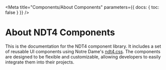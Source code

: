 
<Meta 
  title="Components/About Components"
  parameters={{ docs: { toc: false } }}
/>

<style>
  {`
    .sbdocs-toc--custom { display:none; }
    .component-svg { height: 0; width: 0; position: absolute; }
  `}
</style>

# About NDT4 Components

This is the documentation for the NDT4 component library. It includes a set of reusable UI components using Notre Dame's [ndt4.css](https://conductor.nd.edu/stylesheets/themes/ndt/4.0/ndt.css). The components are designed to be flexible and customizable, allowing developers to easily integrate them into their projects.

<sb-components-list heading="Components Index"></sb-components-list>


<svg className="component-svg" width="512" height="384">
  <defs>
    <symbol id="thumb-accordion" viewBox="0 0 512 384">
      <rect fill="var(--thumb-bg-light)" x="72.1" y="122.8" width="367.8" height="138.5"/>
      <path stroke="var(--thumb-border-light)" strokeWidth="2" d="M72.1,122.8h367.8M72.1,67.6h367.8M72.1,261.3h367.8M72.1,316.4h367.8"/>
      <path fill="var(--thumb-secondary)" d="M423.8,94.5c0,0,.2,0,.2,0s0,.1,0,.2v.8c0,0,0,.2,0,.2s-.1,0-.2,0h-4.8v4.8c0,0,0,.2,0,.2,0,0-.1,0-.2,0h-.8c0,0-.2,0-.2,0,0,0,0-.1,0-.2v-4.8h-4.8c0,0-.2,0-.2,0s0-.1,0-.2v-.8c0,0,0-.2,0-.2s.1,0,.2,0h4.8v-4.8c0,0,0-.2,0-.2,0,0,.1,0,.2,0h.8c0,0,.2,0,.2,0,0,0,0,.1,0,.2v4.8h4.8ZM423.8,288.1c0,0,.2,0,.2,0s0,.1,0,.2v.8c0,0,0,.2,0,.2s-.1,0-.2,0h-4.8v4.8c0,0,0,.2,0,.2,0,0-.1,0-.2,0h-.8c0,0-.2,0-.2,0,0,0,0-.1,0-.2v-4.8h-4.8c0,0-.2,0-.2,0s0-.1,0-.2v-.8c0,0,0-.2,0-.2s.1,0,.2,0h4.8v-4.8c0,0,0-.2,0-.2,0,0,.1,0,.2,0h.8c0,0,.2,0,.2,0,0,0,0,.1,0,.2v4.8h4.8ZM426.1,154.3h-11.1c0,0-.2,0-.2,0s0-.1,0-.2v-.8c0,0,0-.2,0-.2s.1,0,.2,0h11.1c0,0,.2,0,.2,0s0,.1,0,.2v.8c0,0,0,.2,0,.2s-.1,0-.2,0Z"/>
      <path stroke="var(--thumb-tertiary)" strokeWidth="4" d="M87.4,185.8h249.1M87.4,209.3h249.1M87.4,232.8h199.3"/>
      <path stroke="var(--thumb-primary)" strokeWidth="10" d="M87.4,95.2h140.6M87.4,153.5h140.6M87.4,288.8h140.6"/>
    </symbol>
    <symbol id="thumb-avatar" viewBox="0 0 512 384">
      <path fill="var(--thumb-primary)" stroke="var(--thumb-primary)" strokeWidth="2" d="M242.8,87.3h0c46.4,0,84,37.6,84,84s-37.6,84-84,84-84-37.6-84-84,37.6-84,84-84Z"/>
      <path fill="var(--thumb-bg-light)" stroke="var(--thumb-primary)" strokeWidth="2" d="M242.8,116.5c6.3,0,12.5,1.6,17.9,4.8,6.8,3.9,12.2,10,15.2,17.3,3,7.3,3.5,15.4,1.5,23-2,7.6-6.5,14.4-12.8,19.2-6.3,4.8-13.9,7.4-21.8,7.4s-15.6-2.6-21.8-7.4c-6.3-4.8-10.8-11.5-12.8-19.2-2-7.6-1.5-15.7,1.5-23,3-7.3,8.4-13.4,15.2-17.3,5.4-3.2,11.6-4.9,17.9-4.8ZM242.8,255.2c22.9,0,43.6-9.2,58.7-24l-1.4-19c-.4-5-1.6-9.3-4.6-13.2-2.9-3.8-7.1-6.5-11.8-7.6l-15.9-4c-7.9,5.7-16.7,8.4-26.4,8.1-8.8-.3-16.7-3-23.8-8.1l-15.9,4c-4.8,1.2-8.7,3.7-11.8,7.6-3.1,3.9-4,8.2-4.6,13.2l-1.4,19c15.1,14.8,35.9,24,58.7,24Z"/>
    </symbol>
    <symbol id="thumb-breadcrumb" viewBox="0 0 512 384">
      <path fill="var(--thumb-primary)" d="M176.7,199.7h-92.7v-15.6h92.7v15.6ZM431.3,199.9v-15.6h-92.7v15.6h92.7ZM304,199.9v-15.6h-92.7v15.6h92.7Z"/>
      <path fill="var(--thumb-secondary)" d="M192.4,197c-.1.1-.2.2-.4.2s-.3,0-.4-.2l-.5-.5c-.1-.1-.2-.2-.2-.4s0-.3.1-.4l3.5-3.5-3.5-3.5c-.1-.1-.2-.2-.1-.4s0-.3.2-.4l.5-.5c.1-.1.2-.2.4-.2s.3,0,.4.2l4.3,4.3c.1.1.2.2.2.4s0,.3-.2.4l-4.3,4.3ZM319.8,197c-.1.1-.2.2-.4.2s-.3,0-.4-.2l-.5-.5c-.1-.1-.2-.2-.2-.4s0-.3.1-.4l3.5-3.5-3.5-3.5c-.1-.1-.2-.2-.1-.4s0-.3.2-.4l.5-.5c.1-.1.2-.2.4-.2s.3,0,.4.2l4.3,4.3c.1.1.2.2.2.4s0,.3-.2.4l-4.3,4.3Z"/>
    </symbol>
    <symbol id="thumb-buttonsbutton" viewBox="0 0 512 384">
      <rect stroke="var(--thumb-border-dark)" strokeWidth="2" fill="transparent" x="231.3" y="84.7" width="49.4" height="214.5" rx="24.7" ry="24.7" transform="translate(448 -64) rotate(90)"/>
      <rect fill="var(--thumb-primary)" x="243.1" y="126.7" width="8.5" height="130.6" transform="translate(439.3 -55.3) rotate(90)"/>
      <path fill="var(--thumb-secondary)" d="M336.8,191.6l-4.3-4.3c-.1-.1-.2-.2-.4-.2s-.3,0-.4.2l-.5.5c-.1.1-.2.2-.2.4,0,.1,0,.3.1.4l2.6,2.6h-8.1c-.1,0-.3,0-.4.2s-.2.2-.2.4v.7c0,.1,0,.3.1.4,0,.1.2.2.4.2h8.1l-2.6,2.6c-.1.1-.2.2-.1.4,0,.1,0,.3.2.4l.5.5c.1.1.2.2.4.2s.3,0,.4-.2l4.3-4.3c.1-.1.2-.2.2-.4s0-.3-.2-.4Z"/>
    </symbol>
    <symbol id="thumb-buttonsicon-button" viewBox="0 0 512 384">
      <path stroke="var(--thumb-border-dark)" strokeWidth="2" fill="transparent" d="M280.5,148.7c0,13.5-11,24.5-24.5,24.5s-24.5-11-24.5-24.5,11-24.5,24.5-24.5,24.5,11,24.5,24.5ZM360.8,226.1h0c0-13.6-11.1-24.7-24.7-24.7h-160.1c-13.6,0-24.7,11.1-24.7,24.7h0c0,13.6,11.1,24.7,24.7,24.7h160.1c13.6,0,24.7-11.1,24.7-24.7Z"/>
      <path fill="var(--thumb-secondary)" d="M256,138.1c.3,0,.5.1.7.3l7.7,7.7c.2.2.3.4.3.7s0,.5-.3.7l-.9.9c-.2.2-.4.3-.7.3-.3,0-.5,0-.7-.3l-4.6-4.6v14.5c0,.3,0,.5-.3.7-.2.2-.4.3-.7.3h-1.2c-.3,0-.5,0-.7-.3s-.3-.4-.3-.7v-14.5s-4.6,4.6-4.6,4.6c-.2.2-.4.3-.7.3-.3,0-.5-.1-.7-.3l-.9-.9c-.2-.2-.3-.4-.3-.7s0-.5.3-.7l7.7-7.7c.2-.2.4-.3.7-.3ZM179.9,215.9l-7.7,7.7c-.2.2-.3.4-.3.7s0,.5.3.7l.9.9c.2.2.4.3.7.3.3,0,.5,0,.7-.3l4.6-4.6v14.5c0,.3,0,.5.3.7s.4.3.7.3h1.2c.3,0,.5,0,.7-.3.2-.2.3-.4.3-.7v-14.5s4.6,4.6,4.6,4.6c.2.2.4.3.7.3.3,0,.5-.1.7-.3l.9-.9c.2-.2.3-.4.3-.7s0-.5-.3-.7l-7.7-7.7c-.2-.2-.4-.3-.7-.3s-.5.1-.7.3Z"/>
      <line stroke="var(--thumb-primary)" strokeWidth="6" x1="208.7" y1="226.1" x2="339.3" y2="226.1"/>
    </symbol>
    <symbol id="thumb-buttonsbutton-group" viewBox="0 0 512 384">
      <rect fill="var(--thumb-bg-light)" x="155.6" y="167.3" width="94.1" height="41.3"/>
      <rect stroke="var(--thumb-border-dark)" strokeWidth="2" fill="transparent" x="236.5" y="-18.8" width="41.3" height="413.3" rx="20.6" ry="20.6" transform="translate(445 -69.2) rotate(90)"/>
      <path stroke="var(--thumb-primary)" strokeWidth="6" d="M78.2,187.9h60.1M172.6,187.9h60.1M267,187.9h60.1M361.4,187.9h60.1"/>
    </symbol>
    <symbol id="thumb-buttonsbutton-list" viewBox="0 0 512 384">
      <path stroke="var(--thumb-border-light)" strokeWidth="2" d="M72.1,81.6h367.8M72.1,136.8h367.8M72.1,192h367.8M72.1,247.2h367.8M72.1,302.4h367.8"/>
      <path fill="var(--thumb-secondary)" d="M418.7,104c0,0,.1,0,.2,0s.1,0,.2,0l5,5.1c0,0,0,.1,0,.2s0,.1,0,.2l-5,5.1s-.1,0-.2,0-.2,0-.2,0l-.5-.5s0-.1,0-.2,0-.2,0-.2l3.7-3.7h-8.2c0,0-.1,0-.2,0,0,0,0-.1,0-.2v-.7c0,0,0-.1,0-.2,0,0,.1,0,.2,0h8.2l-3.7-3.7c0,0,0-.1,0-.2s0-.1,0-.2l.5-.5ZM418.7,159.1c0,0,.1,0,.2,0s.1,0,.2,0l5,5.1c0,0,0,.1,0,.2s0,.1,0,.2l-5,5.1s-.1,0-.2,0-.2,0-.2,0l-.5-.5s0-.1,0-.2,0-.2,0-.2l3.7-3.7h-8.2c0,0-.1,0-.2,0,0,0,0-.1,0-.2v-.7c0,0,0-.1,0-.2,0,0,.1,0,.2,0h8.2l-3.7-3.7c0,0,0-.1,0-.2s0-.1,0-.2l.5-.5ZM418.7,214.3c0,0,.1,0,.2,0s.1,0,.2,0l5,5.1c0,0,0,.1,0,.2s0,.1,0,.2l-5,5.1s-.1,0-.2,0-.2,0-.2,0l-.5-.5s0-.1,0-.2,0-.2,0-.2l3.7-3.7h-8.2c0,0-.1,0-.2,0,0,0,0-.1,0-.2v-.7c0,0,0-.1,0-.2,0,0,.1,0,.2,0h8.2l-3.7-3.7c0,0,0-.1,0-.2s0-.1,0-.2l.5-.5ZM418.7,269.5c0,0,.1,0,.2,0s.1,0,.2,0l5,5.1c0,0,0,.1,0,.2s0,.1,0,.2l-5,5.1s-.1,0-.2,0-.2,0-.2,0l-.5-.5s0-.1,0-.2,0-.2,0-.2l3.7-3.7h-8.2c0,0-.1,0-.2,0,0,0,0-.1,0-.2v-.7c0,0,0-.1,0-.2,0,0,.1,0,.2,0h8.2l-3.7-3.7c0,0,0-.1,0-.2s0-.1,0-.2l.5-.5Z"/>
      <path stroke="var(--thumb-primary)" strokeWidth="8" d="M85.1,109.2h141.9M85.1,164.4h141.9M85.1,219.6h141.9M85.1,274.8h141.9"/>
    </symbol>
    <symbol id="thumb-buttonsvideo-button" viewBox="0 0 512 384">
      <path fill="var(--thumb-secondary)" d="M159.2,159.7c-17.8,0-32.3,14.5-32.3,32.3s14.5,32.3,32.3,32.3,32.3-14.5,32.3-32.3-14.5-32.3-32.3-32.3ZM151.2,204.6v-25.1l21.8,12.6-21.8,12.6Z"/>
      <path stroke="var(--thumb-primary)" strokeWidth="6" d="M214.6,178.4h170.6M214.6,205.9h136.4"/>
    </symbol>
    <symbol id="thumb-byline" viewBox="0 0 512 384">
      <path stroke="var(--thumb-primary)" strokeWidth="2" fill="var(--thumb-primary)" d="M161.9,159.7h0c17.8,0,32.3,14.5,32.3,32.3s-14.5,32.3-32.3,32.3-32.3-14.5-32.3-32.3,14.5-32.3,32.3-32.3Z"/>
      <path stroke="var(--thumb-primary)" strokeWidth="2" fill="var(--thumb-border-light)" d="M161.9,170.9c2.4,0,4.8.6,6.9,1.9,2.6,1.5,4.7,3.9,5.8,6.7,1.2,2.8,1.4,5.9.6,8.8-.8,2.9-2.5,5.5-4.9,7.4-2.4,1.8-5.4,2.8-8.4,2.8s-6-1-8.4-2.8c-2.4-1.8-4.1-4.4-4.9-7.4-.8-2.9-.6-6,.6-8.8,1.2-2.8,3.2-5.1,5.8-6.7,2.1-1.2,4.5-1.9,6.9-1.9ZM161.9,224.3c8.8,0,16.8-3.5,22.6-9.2l-.5-7.3c-.2-1.9-.6-3.6-1.8-5.1-1.1-1.5-2.7-2.5-4.5-2.9l-6.1-1.6c-3,2.2-6.4,3.2-10.2,3.1-3.4-.1-6.4-1.2-9.1-3.1l-6.1,1.6c-1.8.5-3.3,1.4-4.5,2.9s-1.5,3.2-1.8,5.1l-.5,7.3c5.8,5.7,13.8,9.2,22.6,9.2Z"/>
      <path stroke="var(--thumb-primary)" stroke-width="6" d="M211.9,178.4h170.6M211.9,205.9h136.4"/>
    </symbol>
    <symbol id="thumb-cardscard-default" viewBox="0 0 512 384">
      <polygon stroke="var(--thumb-border-dark)" strokeWidth="2" fill="transparent" points="387.2 226.6 387.2 52 124.8 52 124.8 52 124.8 226.6 387.2 226.6"/>
      <rect fill="var(--thumb-primary)" x="183.9" y="188.5" width="12.4" height="130.6" transform="translate(443.9 63.7) rotate(90)"/>
      <path fill="var(--thumb-tertiary)" d="M386.2,308.6v-4.9H126.5s0,4.9,0,4.9h259.6ZM386.2,332v-4.9H126.5s0,4.9,0,4.9h259.6Z"/>
      <path fill="var(--thumb-secondary)" d="M277.3,258.5c-.1.1-.2.2-.4.2s-.3,0-.4-.2l-.5-.5c-.1-.1-.2-.2-.2-.4s0-.3.1-.4l3.5-3.5-3.5-3.5c-.1-.1-.2-.2-.1-.4s0-.3.2-.4l.5-.5c.1-.1.2-.2.4-.2s.3,0,.4.2l4.3,4.3c.1.1.2.2.2.4s0,.3-.2.4l-4.3,4.3Z"/>
      <line stroke="var(--thumb-border-dark)" strokeWidth="2" x1="387.2" y1="226.6" x2="124.8" y2="52"/>
      <line stroke="var(--thumb-border-dark)" strokeWidth="2" x1="124.8" y1="226.6" x2="387.2" y2="52"/>
      <line stroke="var(--thumb-border-light)" strokeWidth="2" x1="124.8" y1="281.4" x2="385.7" y2="281.4"/>
    </symbol>
    <symbol id="thumb-dialog" viewBox="0 0 512 384">
      <path stroke="var(--thumb-border-dark)" strokeWidth="2" fill="transparent" d="M112.8,290.7V93.3s0,0,0,0h286.4v197.4H112.8ZM216,255.7h0c0-6.8-5.5-12.4-12.4-12.4h-59.5c-6.8,0-12.4,5.5-12.4,12.4h0c0,6.8,5.5,12.4,12.4,12.4h59.5c6.8,0,12.4-5.5,12.4-12.4Z"/>
      <line stroke="var(--thumb-border-light)" x1="112.8" y1="136.4" x2="399.2" y2="136.4"/>
      <path stroke="var(--thumb-tertiary)" strokeWidth="4" d="M131.8,168.5h249.1M131.8,192h249.1M131.8,215.5h199.3"/>
      <path fill="var(--thumb-primary)" d="M377.3,114.7l3.5,3.5c0,0,0,.2,0,.2s0,.2,0,.2l-.6.6c0,0-.1,0-.2,0s-.2,0-.2,0l-3.5-3.5-3.5,3.5c0,0-.2,0-.2,0s-.2,0-.2,0l-.6-.6c0,0,0-.1,0-.2s0-.2,0-.2l3.5-3.5-3.5-3.5c0,0,0-.2,0-.2s0-.2,0-.2l.6-.6c0,0,.1,0,.2,0s.2,0,.2,0l3.5,3.5,3.5-3.5c0,0,.2,0,.2,0s.2,0,.2,0l.6.6c0,0,0,.1,0,.2s0,.2,0,.2l-3.5,3.5ZM261.6,120.9v-12.4h-130.6s0,12.4,0,12.4h130.6ZM190.7,257.9v-4.3h-42.3s0,4.3,0,4.3h42.3Z"/>
      <path fill="var(--thumb-secondary)" d="M200.7,258.1c0,0-.1,0-.2,0s-.1,0-.2,0l-.2-.2c0,0,0-.1,0-.2s0-.1,0-.2l1.7-1.7-1.7-1.7c0,0,0-.1,0-.2s0-.1,0-.2l.2-.2c0,0,.1,0,.2,0s.1,0,.2,0l2.2,2.2c0,0,0,.1,0,.2s0,.1,0,.2l-2.2,2.2Z"/>
    </symbol>
    <symbol id="thumb-forminput" viewBox="0 0 512 384">
      <rect stroke="var(--thumb-border-dark)" strokeWidth="2" fill="transparent" x="235.4" y="69.3" width="41.3" height="238.8" rx="3.9" ry="3.9" transform="translate(444.7 -67.3) rotate(90)"/>
      <path fill="var(--thumb-tertiary)" d="M153.5,198.2h-1.1v-12.7c-.1,0,.9,0,.9,0l.2,1.6c.6-1,1.7-1.8,3.1-1.8,2.6,0,4.1,1.8,4.1,4.8s-1.5,4.8-4.1,4.8-2.5-.7-3.1-1.7v5.1ZM156.6,186.5c-1.9,0-3,1.4-3.1,2.6v2.1c0,1.2,1.2,2.6,3.1,2.6s2.9-1.3,2.9-3.7-1.1-3.7-2.9-3.7ZM163.2,180.8h1.1v13.9h-1.1v-13.9ZM170.4,189.5l3.2-.5v-.4c0-1.6-1-2.1-2.7-2.1-1.6,0-2.2.6-2.4,1.8l-1.2-.2c.3-1.6,1.2-2.7,3.6-2.7s3.8,1.1,3.8,3.3v6.1c.1,0-.9,0-.9,0l-.2-1.6c-.6,1-2,1.8-3.5,1.8-2.2,0-3.2-1-3.2-2.6s1.4-2.5,3.5-2.8ZM170.1,193.9c2,0,3.4-1.5,3.5-2.7v-1.2l-3.2.5c-1.3.2-2.3.5-2.3,1.8s.7,1.6,2,1.6ZM180.9,193.9c1.6,0,2.3-.6,2.5-1.8l1.2.2c-.3,1.6-1.4,2.7-3.8,2.7s-4.1-1.8-4.1-4.8,1.5-4.8,4.1-4.8,3.4,1.1,3.8,2.7l-1.2.2c-.3-1.1-1-1.8-2.5-1.8-1.8,0-2.9,1.4-2.9,3.7s1.1,3.7,2.9,3.7ZM194.5,190.1v.5h-6.9c.1,2.3,1.3,3.3,3,3.3,1.6,0,2.3-.7,2.6-1.8l1.2.2c-.3,1.4-1.4,2.7-3.8,2.7s-4.2-1.6-4.2-4.8,1.6-4.8,4.2-4.8,3.9,1.7,3.9,4.8ZM187.6,189.6h5.6c0-2-.9-3.2-2.6-3.2-1.7,0-2.9.9-3,3.2ZM196.6,180.8h1.1v6.3c.6-1,1.8-1.7,3.2-1.7s3.4,1.1,3.4,3v6.4h-1.1v-6.2c0-1.4-1-2.1-2.4-2.1s-2.9,1.5-3,2.6v5.7h-1.1v-13.9ZM206.3,190.1c0-3.2,1.6-4.8,4.2-4.8s4.2,1.6,4.2,4.8-1.6,4.8-4.2,4.8-4.2-1.6-4.2-4.8ZM207.5,190.1c0,2.6,1.1,3.7,3,3.7s3-1.1,3-3.7-1.1-3.7-3-3.7-3,1.1-3,3.7ZM217.1,180.8h1.1v13.9h-1.1v-13.9ZM227.9,180.8h1.1v13.9c.1,0-.9,0-.9,0l-.2-1.6c-.6,1-1.7,1.8-3.1,1.8-2.6,0-4.1-1.8-4.1-4.8s1.5-4.8,4.1-4.8,2.5.7,3.1,1.7v-6.3ZM224.8,193.8c1.9,0,3-1.4,3.1-2.6v-2.1c0-1.2-1.2-2.6-3.1-2.6s-2.9,1.3-2.9,3.7,1.1,3.7,2.9,3.7ZM239.2,190.1v.5h-6.9c.1,2.3,1.3,3.3,3,3.3,1.6,0,2.3-.7,2.6-1.8l1.2.2c-.3,1.4-1.4,2.7-3.8,2.7s-4.2-1.6-4.2-4.8,1.6-4.8,4.2-4.8,3.9,1.7,3.9,4.8ZM232.4,189.6h5.6c0-2-.9-3.2-2.6-3.2-1.7,0-2.9.9-3,3.2ZM246.5,186.7c-.1,0-.5-.2-.9-.2-1.9,0-3,1.5-3.1,2.6v5.6h-1.1v-9.2c-.1,0,.9,0,.9,0l.2,1.6c.5-1,1.7-1.8,3.1-1.8s.8,0,1,.1v1.2Z"/>
    </symbol>
    <symbol id="thumb-formselect" viewBox="0 0 512 384">
      <rect stroke="var(--thumb-border-dark)" strokeWidth="2" fill="transparent" x="235.4" y="92.6" width="41.3" height="198.8" rx="3.9" ry="3.9" transform="translate(448 -64) rotate(90)"/>
      <path fill="var(--thumb-primary)" d="M169.6,193.7c0-3.2,1.6-4.8,4.2-4.8s4.2,1.6,4.2,4.8-1.6,4.8-4.2,4.8-4.2-1.6-4.2-4.8ZM170.8,193.7c0,2.6,1.2,3.7,3,3.7s3-1.1,3-3.7-1.2-3.7-3-3.7-3,1.1-3,3.7ZM181.2,201.8h-1.2v-12.8c-.1,0,.9,0,.9,0l.2,1.6c.6-1,1.8-1.8,3.1-1.8,2.6,0,4.1,1.8,4.1,4.8s-1.5,4.8-4.1,4.8-2.5-.7-3.1-1.8v5.1ZM184.3,190c-1.9,0-3,1.5-3.1,2.6v2.1c0,1.2,1.2,2.6,3.1,2.6s2.9-1.3,2.9-3.7-1.1-3.7-2.9-3.7ZM189.8,189h1.7v-2.4l1.2-.4v2.8h2.9v1.1h-2.9v4.7c0,2.1.6,2.5,2,2.5s.7-.1.9-.2v1.1c-.1,0-.5.1-.9.1-2.8,0-3.2-1.7-3.2-3.6v-4.7h-1.7v-1.1ZM199.2,186.9h-1.5v-1.5h1.5v1.5ZM197.9,189h1.2v9.3h-1.2v-9.3ZM201.5,193.7c0-3.2,1.6-4.8,4.2-4.8s4.2,1.6,4.2,4.8-1.6,4.8-4.2,4.8-4.2-1.6-4.2-4.8ZM202.7,193.7c0,2.6,1.2,3.7,3,3.7s3-1.1,3-3.7-1.2-3.7-3-3.7-3,1.1-3,3.7ZM213.1,190.6c.6-1,1.8-1.8,3.2-1.8s3.4,1.1,3.4,3v6.5h-1.2v-6.2c0-1.4-1-2.1-2.5-2.1s-2.9,1.5-3,2.6v5.7h-1.2v-9.3c-.1,0,.9,0,.9,0l.2,1.6ZM227.1,198.3v-1.1h3.8v-10.5c-.9,1-2.4,1.7-4,2.2v-1.2c2-.5,3.1-1.5,4.2-2.9h1v12.4h4v1.1h-8.9Z"/>
      <path fill="var(--thumb-secondary)" d="M327.6,190.3c-.1-.1-.2-.2-.2-.4s0-.3.2-.4l.5-.5c.1-.1.2-.2.4-.2s.3,0,.4.2l3.7,3.7,3.7-3.7c.1-.1.2-.2.4-.2s.3,0,.4.2l.5.5c.1.1.2.2.2.4s0,.3-.2.4l-4.7,4.7c-.1.1-.2.2-.4.2s-.3,0-.4-.2l-4.7-4.7Z"/>
    </symbol>
    <symbol id="thumb-formswitch" viewBox="0 0 512 384">
      <rect stroke="var(--thumb-border-dark)" strokeWidth="2" fill="transparent" x="235.4" y="146.9" width="41.3" height="82" rx="20.6" ry="20.6" transform="translate(443.9 -68.1) rotate(90)"/>
      <circle fill="var(--thumb-primary)" cx="235.6" cy="187.9" r="13.4"/>
    </symbol>
    <symbol id="thumb-formtextarea" viewBox="0 0 512 384">
      <rect stroke="var(--thumb-border-dark)" strokeWidth="2" fill="transparent" x="186.8" y="47.6" width="138.4" height="288.8" rx="3.9" ry="3.9" transform="translate(448 -64) rotate(90)"/>
      <path fill="var(--thumb-tertiary)" d="M128.5,153h-1.1v-12.7c-.1,0,.9,0,.9,0l.2,1.6c.6-1,1.7-1.8,3.1-1.8,2.6,0,4.1,1.8,4.1,4.8s-1.5,4.8-4.1,4.8-2.5-.7-3.1-1.7v5.1ZM131.6,141.2c-1.9,0-3,1.4-3.1,2.6v2.1c0,1.2,1.2,2.6,3.1,2.6s2.9-1.3,2.9-3.7-1.1-3.7-2.9-3.7ZM138.2,135.6h1.1v13.9h-1.1v-13.9ZM145.4,144.2l3.2-.5v-.4c0-1.6-1-2.1-2.7-2.1-1.6,0-2.2.6-2.4,1.8l-1.2-.2c.3-1.6,1.2-2.7,3.6-2.7s3.8,1.1,3.8,3.3v6.1c.1,0-.9,0-.9,0l-.2-1.6c-.6,1-2,1.8-3.5,1.8-2.2,0-3.2-1-3.2-2.6s1.4-2.5,3.5-2.8ZM145.1,148.6c2,0,3.4-1.5,3.5-2.7v-1.2l-3.2.5c-1.3.2-2.3.5-2.3,1.8s.7,1.6,2,1.6ZM155.9,148.6c1.6,0,2.3-.6,2.5-1.8l1.2.2c-.3,1.6-1.4,2.7-3.8,2.7s-4.1-1.8-4.1-4.8,1.5-4.8,4.1-4.8,3.4,1.1,3.8,2.7l-1.2.2c-.3-1.1-1-1.8-2.5-1.8-1.8,0-2.9,1.4-2.9,3.7s1.1,3.7,2.9,3.7ZM169.5,144.9v.5h-6.9c.1,2.3,1.3,3.3,3,3.3,1.6,0,2.3-.7,2.6-1.8l1.2.2c-.3,1.4-1.4,2.7-3.8,2.7s-4.2-1.6-4.2-4.8,1.6-4.8,4.2-4.8,3.9,1.7,3.9,4.8ZM162.6,144.3h5.6c0-2-.9-3.2-2.6-3.2-1.7,0-2.9.9-3,3.2ZM171.6,135.6h1.1v6.3c.6-1,1.8-1.7,3.2-1.7s3.4,1.1,3.4,3v6.4h-1.1v-6.2c0-1.4-1-2.1-2.4-2.1s-2.9,1.5-3,2.6v5.7h-1.1v-13.9ZM181.3,144.9c0-3.2,1.6-4.8,4.2-4.8s4.2,1.6,4.2,4.8-1.6,4.8-4.2,4.8-4.2-1.6-4.2-4.8ZM182.5,144.9c0,2.6,1.1,3.7,3,3.7s3-1.1,3-3.7-1.1-3.7-3-3.7-3,1.1-3,3.7ZM192.1,135.6h1.1v13.9h-1.1v-13.9ZM202.9,135.6h1.1v13.9c.1,0-.9,0-.9,0l-.2-1.6c-.6,1-1.7,1.8-3.1,1.8-2.6,0-4.1-1.8-4.1-4.8s1.5-4.8,4.1-4.8,2.5.7,3.1,1.7v-6.3ZM199.8,148.6c1.9,0,3-1.4,3.1-2.6v-2.1c0-1.2-1.2-2.6-3.1-2.6s-2.9,1.3-2.9,3.7,1.1,3.7,2.9,3.7ZM214.2,144.9v.5h-6.9c.1,2.3,1.3,3.3,3,3.3,1.6,0,2.3-.7,2.6-1.8l1.2.2c-.3,1.4-1.4,2.7-3.8,2.7s-4.2-1.6-4.2-4.8,1.6-4.8,4.2-4.8,3.9,1.7,3.9,4.8ZM207.4,144.3h5.6c0-2-.9-3.2-2.6-3.2-1.7,0-2.9.9-3,3.2ZM221.5,141.4c-.1,0-.5-.2-.9-.2-1.9,0-3,1.5-3.1,2.6v5.6h-1.1v-9.2c-.1,0,.9,0,.9,0l.2,1.6c.5-1,1.7-1.8,3.1-1.8s.8,0,1,.1v1.2Z"/>
      <path stroke="var(--thumb-tertiary)" strokeWidth="2" d="M381.2,254.7l12.3-12.3M393.5,250.5l-4.2,4.2"/>
    </symbol>
    <symbol id="thumb-gallery" viewBox="0 0 512 384">
      <path stroke="var(--thumb-primary)" strokeWidth="2" fill="transparent" d="M178.5,134.4H57.5s0-80.7,0-80.7h121s0,80.7,0,80.7ZM57.5,53.7l121,80.7M57.5,134.4l121-80.7M316.5,53.7h-121s0,80.7,0,80.7h121s0-80.7,0-80.7ZM316.5,134.4l-121-80.7M316.5,53.7l-121,80.7M454.5,53.7h-121s0,80.7,0,80.7h121s0-80.7,0-80.7ZM454.5,134.3l-121-80.7M333.5,134.4l121-80.7M178.5,151.7H57.5s0,80.7,0,80.7h121s0-80.7,0-80.7ZM57.5,151.7l121,80.7M57.5,232.3l121-80.7M316.5,151.7h-121s0,80.7,0,80.7h121s0-80.7,0-80.7ZM195.5,151.7l121,80.7M195.5,232.3l121-80.7M454.5,151.7h-121s0,80.7,0,80.7h121s0-80.7,0-80.7ZM333.5,151.7l121,80.7M333.5,232.3l121-80.7M178.5,249.6H57.5s0,80.7,0,80.7h121s0-80.7,0-80.7ZM57.5,249.7l121,80.7M57.5,330.3l121-80.7M316.5,249.6h-121s0,80.7,0,80.7h121s0-80.7,0-80.7ZM316.5,330.3l-121-80.7M316.5,249.6l-121,80.7M454.5,249.6h-121s0,80.7,0,80.7h121s0-80.7,0-80.7ZM333.5,249.6l121,80.7M454.5,249.6l-121,80.7"/>
    </symbol>
    <symbol id="thumb-headings" viewBox="0 0 512 384">
      <path fill="var(--thumb-primary)" d="M153.2,92h-19.4c-3.3,0-3.4.1-3.4,2.2v9.6c0,7.1.3,8.1,4.1,8.5l2,.2c.4.3.3,1.5-.1,1.7-3.7-.1-6-.2-8.6-.2s-5.2.1-7.9.2c-.4-.2-.5-1.3-.1-1.7l1.2-.2c3.8-.7,3.9-1.4,3.9-8.5v-24.5c0-7.1-.5-8.3-4-8.6h-1.8c-.4-.4-.3-1.6.1-1.8,3.3,0,5.6.2,8.6.2s5,0,7.9-.2c.4.2.5,1.4.1,1.7h-1.3c-3.9.5-4.1,1.6-4.1,8.7v7.8c0,2.1.1,2.2,3.4,2.2h19.4c3.3,0,3.4,0,3.4-2.2v-7.8c0-7.1-.1-8.2-4.1-8.6h-1.3c-.4-.4-.3-1.6.1-1.8,3.1.1,5.4.2,8.2.2s5,0,8-.2c.4.2.5,1.4.1,1.7h-1.4c-3.9.5-4.1,1.6-4.1,8.7v24.5c0,7.1.1,8,4.1,8.5l1.6.2c.4.3.3,1.5-.1,1.7-3.3-.1-5.6-.2-8.2-.2s-5.2,0-8.2.2c-.4-.2-.5-1.3-.1-1.7l1.3-.2c4.1-.7,4.1-1.4,4.1-8.5v-9.6c0-2-.1-2.2-3.4-2.2ZM191,96.6h-12.6c-1.8,0-1.8.1-1.8,1.8,0,6.9,4,12.7,11.3,12.7s4.1-.7,6.3-3.3c.7-.2,1.2.2,1.2.8-2.2,4.6-7.1,6.3-10.7,6.3s-7.9-1.9-9.9-4.5c-2-2.7-2.9-5.8-2.9-8.8,0-8.4,5.5-15.4,13.7-15.4s9.7,4,9.7,8.1-.1,1.5-.3,1.8c-.2.4-1.2.5-4,.5ZM177.9,94.6h4.8c5,0,6.5-.3,7.1-.7.2-.1.4-.4.4-1.3,0-1.9-1.3-4.3-5.2-4.3s-7.5,3.7-7.5,5.9c0,.1,0,.3.5.3ZM204.6,102.8l8.1-2.9c1-.3,1.2-1,1.2-2v-3.1c.1-2.5-.7-5.9-4.9-5.9s-4.2,1-4.4,3.1c0,1.1-.1,1.9-.7,2.3-1,.8-2.9,1.3-3.9,1.3s-1-.3-1-1c0-3.5,7.7-8.4,12.6-8.4s7.3,2.9,7.1,8l-.4,11.8c-.1,3.1.5,5.9,3.1,5.9s1.3-.2,1.7-.4c.3-.2.7-.5.9-.5s.5.4.5.9-2.4,3-5.7,3-3.3-.6-4.4-2.1c-.3-.4-.7-1-1.1-1s-1.3.6-2.7,1.4c-1.5.8-3,1.7-4.9,1.7s-3.6-.5-4.8-1.6c-1.3-1.2-2.1-2.9-2.1-4.8s1.3-4.2,5.6-5.8ZM204.2,107.8c0,1.2.8,4.1,4.3,4.1s3.5-1,4.1-1.7c.8-.8.8-1.8.9-3.2v-4c.1-.7-.1-.9-.5-.9s-1.6.3-2.8.7c-4,1.4-6,2.4-6,5ZM252.9,74.2v29.9c0,5.4,0,7.9,2,7.9s1.9-.3,2.9-.7c.5.1.5,1.8,0,2.2-2.9.4-7.1,1.4-9,2.2-.4,0-.7-.2-.7-.5v-1.2c0-1,0-1.8-.1-2.1h-.3c-3,2-5.3,3.1-8.6,3.1-7.5,0-12.6-5.9-12.6-13.1s7.2-15.6,16.5-15.6,3.8.3,4.6.6c.3,0,.4-.4.4-1v-10.3c0-4,0-4.4-2.1-5.6l-.7-.4c-.3-.2-.3-1.2,0-1.4,1.7-.5,4.9-1.6,7.3-2.9.3,0,.5.1.7.4,0,2-.2,5.4-.2,8.4ZM247.9,107.3v-13.4c0-1.4-.3-2-.7-2.7-1-1.4-3.1-2.9-5.7-2.9-6.2,0-9.4,5.4-9.4,11.3s3.5,12,10.1,12,4.1-.8,5.2-1.9c.4-.4.5-1.4.5-2.5ZM265.3,106.4v-11.9c0-2.7,0-3-1.8-4.2l-.6-.4c-.3-.3-.3-1,0-1.2,1.6-.5,5.4-2.3,7-3.3.3,0,.6.1.7.4-.1,2.4-.3,5.6-.3,8.4v12.2c0,4.9.1,5.6,2.6,5.9l1.4.2c.5.3.3,1.5-.1,1.7-2-.1-4-.2-6.4-.2s-4.5,0-6.4.2c-.5-.2-.6-1.4-.1-1.7l1.4-.2c2.5-.3,2.6-1,2.6-5.9ZM267.6,71.6c2,0,3.4,1.6,3.4,3.5s-1.7,3.5-3.6,3.5-3.5-1.6-3.5-3.4,1.6-3.7,3.7-3.7ZM282.8,106.4v-11.9c0-2.7,0-3-1.8-4.2l-.6-.4c-.3-.3-.3-1,0-1.2,1.6-.5,5.4-2.3,6.8-3.3.3,0,.6.1.7.5-.1,1.6-.1,2.6-.1,3.2s.3.7.7.7c2.9-1.8,6.1-3.5,9.5-3.5,5.6,0,8,3.9,8,8.4v11.7c0,4.9.1,5.6,2.6,5.9l1.5.2c.5.3.3,1.5-.1,1.7-2-.1-4-.2-6.4-.2s-4.5,0-6.3.2c-.5-.2-.6-1.4-.1-1.7l1.3-.2c2.5-.4,2.6-1,2.6-5.9v-10.1c0-3.9-1.8-6.7-6.4-6.7s-4.8,1.1-5.8,2.4c-.9,1.2-1,2.1-1,4.1v10.4c0,4.9.1,5.5,2.6,5.9l1.2.2c.5.3.3,1.5-.1,1.7-1.8-.1-3.8-.2-6.2-.2s-4.5,0-6.4.2c-.5-.2-.6-1.4-.1-1.7l1.4-.2c2.5-.3,2.6-1,2.6-5.9ZM336.7,88.7h5.5c.7.3.6,2.7-.4,2.8h-4.9c.1,1.2.1,2.3.1,3.5,0,4.7-2.8,10.8-11.4,10.8s-2.2-.1-3-.2c-.8.5-3,1.8-3,3.7s1.6,2.9,4.8,2.9,5.1-.2,8.1-.2,9.5.7,9.5,7.5-8.1,12.9-16.9,12.9-11.3-4.5-11.3-7.9.3-2,.7-2.5c1.2-1.2,3.1-3,4.6-4.6.6-.6,1.2-1.2.5-1.6-2.7-.7-5-3-5-5.4s.3-.6,1-1.2c1.2-.7,2.4-1.9,3.6-3.1.3-.4.7-1,.7-1.3-2.3-1.2-5.1-3.9-5.1-8.2s5-10.3,11.1-10.3,5,.7,6.5,1.4c2.2,1,2.7,1.1,4.1,1.1ZM330.3,116.2h-2.3c-2.2,0-4.9.1-5.8.7-1.6,1-3.3,3.1-3.3,5.7,0,3.7,2.9,6.7,9.1,6.7s10.1-3.4,10.1-7.3-2.9-5.9-7.8-5.9ZM326.6,103.8c3.7,0,5.6-2.9,5.6-7.1s-1.9-8.5-6.1-8.5-5.7,3-5.7,7.6,2.9,8,6.2,8ZM136.7,147.9h2.5v28.1h-2.5v-13.2h-15.5v13.2h-2.5v-28.1h2.5v12.5h15.5v-12.5ZM152.9,156.6c5.6,0,8.1,3.6,8.1,9.9v1h-14.2c.2,4.8,2.7,6.8,6.2,6.8,3.4,0,4.8-1.4,5.4-3.7l2.6.3c-.6,3-2.9,5.5-8,5.5s-8.7-3.3-8.7-9.9,3.3-9.9,8.7-9.9ZM152.9,158.7c-3.5,0-5.9,1.9-6.2,6.6h11.6c0-4.2-1.8-6.6-5.5-6.6ZM164.9,170.9c0-3.9,2.9-5.2,7.3-5.8l6.6-1v-.9c0-3.3-2.1-4.4-5.5-4.4-3.2,0-4.5,1.3-5,3.7l-2.5-.4c.7-3.3,2.5-5.5,7.5-5.5s7.8,2.2,7.8,6.8v8.2l.2,4.5h-2.1l-.4-3.3c-1.2,2.2-4.2,3.6-7.2,3.6-4.5,0-6.7-2.1-6.7-5.5ZM167.3,170.9c0,2.3,1.5,3.3,4.2,3.3,4.1,0,7.1-3.1,7.2-5.5v-2.5l-6.6,1c-2.7.4-4.8,1-4.8,3.7ZM200.2,160.2v-13h2.4v24.3l.2,4.5h-2.2l-.4-3.3c-1.3,2.1-3.6,3.6-6.4,3.6-5.3,0-8.5-3.6-8.5-9.9s3.1-9.9,8.5-9.9,5.1,1.5,6.4,3.6ZM187.9,166.5c0,4.9,2.3,7.6,6,7.6s6.2-3,6.3-5.4v-4.4c-.1-2.4-2.4-5.4-6.3-5.4s-6,2.7-6,7.6ZM211.1,149.4v3.1h-3.1v-3.1h3.1ZM208.4,176v-19.1h2.4v19.1h-2.4ZM218.6,156.9l.4,3.2c1.3-2.1,3.6-3.6,6.5-3.6s7.1,2.2,7.1,6.1v13.3h-2.4v-12.8c0-2.8-2.1-4.4-5-4.4s-6,3-6.2,5.4v11.7h-2.4v-14.7l-.2-4.4h2.2ZM245,181.5c3.5,0,6.4-1.4,6.4-4.7v-4.8c-1.3,2.1-3.6,3.6-6.4,3.6-5.3,0-8.5-3.3-8.5-9.5s3.1-9.5,8.5-9.5,5.1,1.5,6.4,3.6l.4-3.3h2.2l-.2,4.5v15.2c0,4.5-3.3,7-8.8,7s-7.6-2.6-8.1-5.5l2.5-.3c.4,2.3,1.9,3.9,5.6,3.8ZM239,166.1c0,4.9,2.3,7.3,6.1,7.3s6.3-3.1,6.4-5.5v-3.7c-.1-2.4-2.5-5.5-6.4-5.5s-6.1,2.4-6.1,7.3ZM131.7,204.7h1.8v20.3h-1.8v-9.5h-11.2v9.5h-1.8v-20.3h1.8v9h11.2v-9ZM143.4,211c4,0,5.8,2.6,5.8,7.1v.7h-10.3c.2,3.5,1.9,4.9,4.5,4.9,2.4,0,3.5-1,3.9-2.7l1.8.2c-.4,2.1-2.1,4-5.7,4s-6.3-2.4-6.3-7.1,2.4-7.1,6.3-7.1ZM143.4,212.5c-2.5,0-4.3,1.4-4.4,4.7h8.4c0-3-1.3-4.8-4-4.7ZM152.1,221.3c0-2.8,2.1-3.7,5.3-4.2l4.7-.7v-.6c0-2.4-1.5-3.1-4-3.2-2.3,0-3.2.9-3.6,2.7l-1.8-.3c.5-2.4,1.8-4,5.4-4s5.7,1.6,5.7,4.9v5.9l.2,3.2h-1.5l-.3-2.4c-.8,1.6-3,2.6-5.2,2.6-3.2,0-4.8-1.5-4.8-4ZM153.8,221.3c0,1.6,1.1,2.4,3,2.4,2.9,0,5.1-2.2,5.2-4v-1.8l-4.8.8c-1.9.3-3.5.8-3.5,2.7ZM177.6,213.6v-9.4h1.7v17.6l.2,3.2h-1.6l-.3-2.4c-.9,1.5-2.6,2.6-4.6,2.6-3.8,0-6.1-2.6-6.1-7.1s2.3-7.1,6.1-7.1,3.7,1.1,4.6,2.6ZM168.6,218.1c0,3.6,1.6,5.5,4.3,5.5s4.5-2.2,4.6-3.9v-3.2c0-1.7-1.8-3.9-4.6-3.9s-4.3,2-4.3,5.5ZM185.5,205.8v2.2h-2.2v-2.2h2.2ZM183.5,225v-13.8h1.7v13.8h-1.7ZM190.8,211.2l.3,2.3c.9-1.5,2.6-2.6,4.7-2.6s5.1,1.6,5.1,4.4v9.6h-1.7v-9.2c0-2.1-1.5-3.2-3.6-3.2s-4.4,2.2-4.4,3.9v8.5h-1.7v-10.6l-.2-3.2h1.6ZM209.9,229c2.5,0,4.7-1,4.7-3.4v-3.5c-.9,1.5-2.6,2.6-4.7,2.6-3.8,0-6.1-2.4-6.1-6.9s2.3-6.9,6.1-6.9,3.7,1.1,4.6,2.6l.3-2.4h1.6l-.2,3.2v11c0,3.3-2.4,5-6.3,5s-5.5-1.9-5.9-4l1.8-.2c.3,1.6,1.4,2.8,4,2.8ZM205.6,217.8c0,3.5,1.7,5.3,4.4,5.3s4.5-2.2,4.6-4v-2.7c0-1.8-1.8-4-4.6-4s-4.4,1.7-4.4,5.3ZM129.5,253.8h2.2v17.2h-2.2v-7.8h-8.6v7.8h-2.2v-17.2h2.2v7.4h8.6v-7.4ZM145.6,266h-8.6c.2,2.4,1.5,3.4,3.4,3.4,1.9,0,2.7-.7,2.9-1.8l2.2.3c-.3,1.8-1.7,3.4-5.1,3.4s-5.6-2-5.6-6.1,2.1-6.1,5.5-6.1,5.2,2.2,5.2,6.1v.9ZM140.4,260.9c-1.9,0-3.2,1-3.3,3.3h6.3c0-2.2-1-3.4-2.9-3.3ZM153.5,260.9c-1.8,0-2.5.7-2.7,2l-2.2-.3c.3-2,1.5-3.5,4.9-3.5s5.1,1.4,5.1,4.3v4.8l.2,2.9h-1.9l-.3-1.7c-.8,1.3-2.5,1.9-4.2,1.9-2.9,0-4.2-1.4-4.2-3.5s1.8-3.2,4.5-3.6l3.8-.6v-.4c0-1.6-1-2.2-2.9-2.3ZM150.3,267.7c0,1.1.7,1.7,2.1,1.7,2.1,0,3.8-1.5,4-2.8v-1.4l-3.6.6c-1.5.2-2.5.6-2.5,1.9ZM166.6,259.1c1.6,0,2.9.7,3.7,1.8v-7.5h2.1v14.7l.2,2.9h-1.9l-.3-1.7c-.7,1.2-2.2,1.9-3.8,1.9-3.4,0-5.3-2.2-5.3-6.1s1.9-6.1,5.3-6.1ZM170.3,266.6v-2.8c-.2-1.3-1.5-2.8-3.5-2.8s-3.3,1.5-3.3,4.1,1.3,4.1,3.3,4.1,3.3-1.5,3.5-2.8ZM176,271v-11.7h2.1v11.7h-2.1ZM178.3,254.5v2.4h-2.5v-2.4h2.5ZM183.6,259.3l.3,1.7c.8-1.1,2.2-1.9,3.8-1.9,2.6,0,4.5,1.4,4.5,3.9v8h-2.1v-7.6c0-1.5-1.1-2.4-2.7-2.4s-3.2,1.5-3.4,2.8v7.2h-2.1v-8.8l-.2-2.9h1.9ZM205.7,262.2v9c0,2.9-2.3,4.4-5.6,4.4s-5.1-1.4-5.3-3.5l2.2-.3c.2,1.2,1,2,3,2,2,0,3.5-.7,3.5-2.5v-2.4c-.7,1.1-2.1,1.8-3.7,1.8-3.2,0-5.2-2-5.2-5.8s2-5.8,5.2-5.8,3.1.8,3.8,1.9l.3-1.7h1.9l-.2,2.9ZM203.6,266v-2.2c-.2-1.3-1.5-2.8-3.5-2.8s-3.3,1.2-3.3,3.9,1.3,3.9,3.3,3.9,3.3-1.5,3.5-2.8ZM129.5,302.8h2.2v17.2h-2.2v-7.8h-8.6v7.8h-2.2v-17.2h2.2v7.4h8.6v-7.4ZM145.6,315h-8.6c.2,2.4,1.5,3.4,3.4,3.4,1.9,0,2.7-.7,2.9-1.8l2.2.3c-.3,1.8-1.7,3.4-5.1,3.4s-5.6-2-5.6-6.1,2.1-6.1,5.5-6.1,5.2,2.2,5.2,6.1v.9ZM140.4,309.9c-1.9,0-3.2,1-3.3,3.3h6.3c0-2.2-1-3.4-2.9-3.3ZM153.5,309.9c-1.8,0-2.5.7-2.7,2l-2.2-.3c.3-2,1.5-3.5,4.9-3.5s5.1,1.4,5.1,4.3v4.8l.2,2.9h-1.9l-.3-1.7c-.8,1.3-2.5,1.9-4.2,1.9-2.9,0-4.2-1.4-4.2-3.5s1.8-3.2,4.5-3.6l3.8-.6v-.4c0-1.6-1-2.2-2.9-2.3ZM150.3,316.7c0,1.1.7,1.7,2.1,1.7,2.1,0,3.8-1.5,4-2.8v-1.4l-3.6.6c-1.5.2-2.5.6-2.5,1.9ZM166.6,308.1c1.6,0,2.9.7,3.7,1.8v-7.5h2.1v14.7l.2,2.9h-1.9l-.3-1.7c-.7,1.2-2.2,1.9-3.8,1.9-3.4,0-5.3-2.2-5.3-6.1s1.9-6.1,5.3-6.1ZM170.3,315.6v-2.8c-.2-1.3-1.5-2.8-3.5-2.8s-3.3,1.5-3.3,4.1,1.3,4.1,3.3,4.1,3.3-1.5,3.5-2.8ZM176,320v-11.7h2.1v11.7h-2.1ZM178.3,303.5v2.4h-2.5v-2.4h2.5ZM183.6,308.3l.3,1.6c.8-1.1,2.2-1.9,3.8-1.9,2.6,0,4.5,1.4,4.5,3.9v8h-2.1v-7.6c0-1.5-1.1-2.4-2.7-2.4s-3.2,1.5-3.4,2.8v7.2h-2.1v-8.8l-.2-2.9h1.9ZM205.7,311.2v9c0,2.9-2.3,4.4-5.6,4.4s-5.1-1.4-5.3-3.5l2.2-.3c.2,1.2,1,2,3,2,2,0,3.5-.7,3.5-2.5v-2.4c-.7,1.1-2.1,1.8-3.7,1.8-3.2,0-5.2-2-5.2-5.8s2-5.8,5.2-5.8,3.1.8,3.8,1.9l.3-1.7h1.9l-.2,2.9ZM203.6,315v-2.2c-.2-1.3-1.5-2.8-3.5-2.8s-3.3,1.2-3.3,3.9,1.3,3.9,3.3,3.9,3.3-1.5,3.5-2.8Z"/>
    </symbol>
    <symbol id="thumb-icons" viewBox="0 0 512 384">
      <path fill="var(--thumb-primary)" d="M120.2,82.8h-2.3c-.2,0-.4,0-.5-.2-.1-.1-.2-.3-.2-.5v-2.3c0-.2,0-.3.2-.5.1-.1.3-.2.5-.2h2.3c.2,0,.3.1.5.2.1.1.2.3.2.5v2.3c0,.2-.1.4-.2.5-.1.1-.3.2-.5.2ZM126.4,82.1v-2.3c0-.2-.1-.3-.2-.5-.1-.1-.3-.2-.5-.2h-2.3c-.2,0-.4.1-.5.2-.1.1-.2.3-.2.5v2.3c0,.2,0,.4.2.5.1.1.3.2.5.2h2.3c.2,0,.3,0,.5-.2.1-.1.2-.3.2-.5ZM131.9,82.1v-2.3c0-.2-.1-.3-.2-.5-.1-.1-.3-.2-.5-.2h-2.3c-.2,0-.4.1-.5.2-.1.1-.2.3-.2.5v2.3c0,.2,0,.4.2.5.1.1.3.2.5.2h2.3c.2,0,.3,0,.5-.2.1-.1.2-.3.2-.5ZM126.4,87.6v-2.3c0-.2-.1-.3-.2-.5s-.3-.2-.5-.2h-2.3c-.2,0-.4.1-.5.2-.1.1-.2.3-.2.5v2.3c0,.2,0,.4.2.5.1.1.3.2.5.2h2.3c.2,0,.3,0,.5-.2s.2-.3.2-.5ZM120.9,87.6v-2.3c0-.2-.1-.3-.2-.5-.1-.1-.3-.2-.5-.2h-2.3c-.2,0-.4.1-.5.2-.1.1-.2.3-.2.5v2.3c0,.2,0,.4.2.5.1.1.3.2.5.2h2.3c.2,0,.3,0,.5-.2.1-.1.2-.3.2-.5ZM131.9,87.6v-2.3c0-.2-.1-.3-.2-.5s-.3-.2-.5-.2h-2.3c-.2,0-.4.1-.5.2s-.2.3-.2.5v2.3c0,.2,0,.4.2.5s.3.2.5.2h2.3c.2,0,.3,0,.5-.2s.2-.3.2-.5ZM137.4,72.7v20.2c0,.8-.3,1.4-.8,2-.6.6-1.2.8-2,.8h-20.2c-.8,0-1.4-.2-2-.8-.6-.5-.8-1.1-.8-2v-20.2c0-.7.2-1.4.8-2,.5-.5,1.1-.8,2-.8h2.8v-3c0-.2,0-.3.2-.5.1-.1.3-.2.5-.2h2.3c.2,0,.3.1.5.2.1.1.2.3.2.5v3h7.3v-3c0-.2,0-.3.2-.5.1-.1.3-.2.5-.2h2.3c.2,0,.3.1.5.2.1.1.2.3.2.5v3h2.8c.7,0,1.4.3,2,.8.5.6.8,1.2.8,2ZM134.7,92.5v-17.1h-20.2v17.1c0,.1,0,.2.1.2,0,.1.1.1.2.1h19.5c0,0,.1,0,.2-.1,0,0,.1-.1.1-.2ZM221.2,69.9c.7,0,1.4.3,2,.8.5.6.8,1.2.8,2v20.2c0,.8-.3,1.4-.8,2-.6.6-1.2.8-2,.8h-20.2c-.8,0-1.4-.2-2-.8-.6-.5-.8-1.1-.8-2v-20.2c0-.7.2-1.4.8-2,.5-.5,1.1-.8,2-.8h2.8v-3c0-.2,0-.3.2-.5.1-.1.3-.2.5-.2h2.3c.2,0,.3.1.5.2.1.1.2.3.2.5v3h7.3v-3c0-.2,0-.3.2-.5.1-.1.3-.2.5-.2h2.3c.2,0,.3.1.5.2.1.1.2.3.2.5v3h2.8ZM220.9,92.9c0,0,.1,0,.2-.1,0,0,.1-.1.1-.2v-17.1h-20.2v17.1c0,.1,0,.2.1.2,0,.1.1.1.2.1h19.5ZM310.4,68.3c.6-.2,1.1-.3,1.7-.1.6.2,1.1.5,1.5,1,.4.5.6,1,.6,1.7v16.5c0,.6-.2,1-.5,1.5-.3.5-.7.8-1.2,1l-8.3,3.7c-.7.3-1.3.3-2,.1l-10-3.4-7.3,3.3c-.6.3-1.2.3-1.8.2-.6-.2-1.1-.5-1.5-1-.4-.5-.6-1-.6-1.7v-16.5c0-.5.1-1,.5-1.5.3-.5.7-.8,1.2-1l8.3-3.7c.6-.2,1.3-.3,2-.1l10,3.4,7.3-3.3ZM301.8,90.5v-16.5l-8.3-2.8v16.5l8.3,2.8ZM283.9,91l6.9-3v-16.5l-6.9,3v16.5ZM311.4,87.3v-16.5l-6.9,3v16.5l6.9-3ZM384.2,66.2c2,0,3.9.5,5.7,1.5,1.7,1,3.1,2.4,4.2,4,1,1.7,1.5,3.6,1.5,5.5s-.2,2.1-.4,3c-.3.9-.8,2-1.6,3.3-.6.9-1.7,2.8-3.5,5.4l-3.5,5.3c-.4.6-.9,1-1.5,1.2-.7.2-1.3.2-1.9,0-.7-.2-1.1-.6-1.5-1.2l-3.5-5.3c-1.8-2.6-2.9-4.4-3.5-5.3-.8-1.4-1.4-2.5-1.6-3.4-.3-.9-.4-1.8-.4-3,0-2,.5-3.8,1.5-5.5,1-1.7,2.4-3,4.2-4,1.7-1,3.6-1.5,5.7-1.5ZM384.2,92.9l3.8-5.7c1.5-2.4,2.6-4.1,3.2-4.9.7-1.1,1.1-2,1.3-2.7.2-.6.4-1.4.4-2.3,0-1.5-.4-2.9-1.2-4.1s-1.8-2.2-3.1-3c-1.3-.7-2.7-1.1-4.3-1.1s-3,.4-4.3,1.1c-1.3.7-2.4,1.7-3.2,3-.8,1.3-1.1,2.6-1.1,4.1s0,1.7.3,2.4c.2.7.7,1.5,1.4,2.7.5.8,1.5,2.5,3.1,4.9,1.5,2.3,2.7,4.2,3.8,5.7ZM379.4,77.2c0,1.3.4,2.4,1.4,3.3,1,.9,2.1,1.3,3.4,1.3s2.4-.4,3.3-1.3c1-.9,1.4-2,1.4-3.3s-.5-2.3-1.4-3.2c-1-.9-2-1.4-3.3-1.4s-2.4.5-3.4,1.4c-1,.9-1.4,2-1.4,3.2ZM138.4,144c.7,0,1.4.3,2,.8.5.6.8,1.2.8,2v16.5c0,.8-.3,1.4-.8,2-.6.6-1.2.8-2,.8h-23.9c-.8,0-1.4-.2-2-.8-.6-.5-.8-1.1-.8-2v-16.5c0-.7.2-1.4.8-2,.5-.5,1.1-.8,2-.8h23.9ZM138.4,146.7h-23.9v2.4c1.3,1.1,3.9,3.1,7.7,6.1l.5.5c.7.7,1.4,1.1,1.8,1.4.7.5,1.3.7,1.8.7s1.1-.2,1.8-.7c.5-.2,1-.7,1.8-1.4l.5-.5c3.8-2.9,6.4-4.9,7.7-6.1v-2.4ZM114.5,163.3h23.9v-10.7l-6.7,5.3c-1,.8-1.8,1.4-2.4,1.7-1,.6-2,.9-2.9.9s-2-.3-3-.9c-.6-.3-1.4-.9-2.4-1.7l-6.6-5.3v10.7ZM314.7,144c.3,0,.7.2,1,.4.2.3.4.6.4,1v19.3c0,.4-.2.7-.4,1-.3.3-.6.4-1,.4h-28.5c-.9,0-1.7-.3-2.3-.9-.6-.6-.9-1.4-.9-2.3v-15.6c0-.3.1-.7.4-1,.2-.2.6-.4,1-.4h2.5c.2-.5.5-1,1-1.3.5-.3,1-.5,1.6-.5h25.3ZM285.7,162.8c0,.1,0,.2.1.3.1.1.2.1.3.1s.2,0,.3-.1c.1-.1.2-.2.2-.3v-14.2h-.9v14.2ZM313.3,163.3v-16.5h-23.9v16.5c0,0,23.9,0,23.9,0ZM292.8,156.4c-.2,0-.4,0-.5-.2-.1-.1-.2-.3-.2-.5v-5.5c0-.2,0-.3.2-.5.1-.1.3-.2.5-.2h7.8c.2,0,.3.1.5.2.1.1.2.3.2.5v5.5c0,.2-.1.4-.2.5-.1.1-.3.2-.5.2h-7.8ZM294.4,151.8v2.3h4.6v-2.3h-4.6ZM292.2,159.8c0,.2,0,.4.2.5.1.1.3.2.5.2h7.8c.2,0,.3,0,.5-.2.1-.1.2-.3.2-.5v-1.4c0-.2-.1-.3-.2-.5-.1-.1-.3-.2-.5-.2h-7.8c-.2,0-.4.1-.5.2-.1.1-.2.3-.2.5v1.4ZM303.2,159.8c0,.2,0,.4.2.5.1.1.3.2.5.2h6c.2,0,.3,0,.5-.2.1-.1.2-.3.2-.5v-1.4c0-.2-.1-.3-.2-.5-.1-.1-.3-.2-.5-.2h-6c-.2,0-.4.1-.5.2-.1.1-.2.3-.2.5v1.4ZM303.2,151.6c0,.2,0,.4.2.5.1.1.3.2.5.2h6c.2,0,.3,0,.5-.2.1-.1.2-.3.2-.5v-1.4c0-.2-.1-.3-.2-.5-.1-.1-.3-.2-.5-.2h-6c-.2,0-.4.1-.5.2-.1.1-.2.3-.2.5v1.4ZM303.2,155.7c0,.2,0,.4.2.5.1.1.3.2.5.2h6c.2,0,.3,0,.5-.2.1-.1.2-.3.2-.5v-1.4c0-.2-.1-.3-.2-.5-.1-.1-.3-.2-.5-.2h-6c-.2,0-.4.1-.5.2-.1.1-.2.3-.2.5v1.4ZM386,140.8c2.5,0,4.9.7,7.1,2,2.2,1.3,3.9,3,5.2,5.2,1.3,2.2,2,4.6,2,7.1s-.7,4.9-2,7.1c-1.3,2.2-3,4-5.2,5.2-2.2,1.3-4.6,1.9-7.1,1.9s-4.9-.6-7.1-1.9c-2.2-1.3-4-3-5.2-5.2-1.3-2.2-1.9-4.5-1.9-7.1s.6-4.9,1.9-7.1c1.3-2.2,3-3.9,5.2-5.2,2.2-1.3,4.5-2,7.1-2ZM386,166.5c2.1,0,4-.5,5.7-1.5,1.7-1,3.2-2.4,4.2-4.2,1-1.7,1.5-3.7,1.5-5.7s-.5-4-1.5-5.7c-1-1.7-2.5-3.2-4.2-4.2-1.8-1-3.7-1.5-5.7-1.5s-4,.5-5.7,1.5c-1.8,1-3.2,2.5-4.2,4.2-1,1.8-1.5,3.7-1.5,5.7s.5,4,1.5,5.7c1,1.8,2.4,3.2,4.2,4.2,1.7,1,3.7,1.5,5.7,1.5ZM389.6,160.5c.1.1.3.2.5.1.2,0,.3-.1.5-.3l1-1.5c.1-.1.1-.3.1-.5s-.1-.3-.2-.5l-3.8-2.8v-8.2c0-.2-.1-.3-.2-.5-.1-.1-.3-.2-.5-.2h-1.8c-.2,0-.4.1-.5.2-.1.1-.2.3-.2.5v9.4c0,.2,0,.5.3.6l4.9,3.6ZM140.7,229c0,2.6-.7,4.9-2,7.1-1.3,2.2-3,4-5.2,5.2-2.2,1.3-4.6,1.9-7.1,1.9s-3.6-.3-5.2-1c-1.7-.6-3.1-1.5-4.4-2.7-.2-.1-.2-.2-.2-.5s0-.4.2-.5l1-1c.1-.1.3-.2.5-.2s.3,0,.5.2c1,.9,2.2,1.7,3.5,2.2,1.3.5,2.6.7,4.1.7s4-.5,5.7-1.5c1.7-1,3.2-2.4,4.2-4.2,1-1.7,1.5-3.7,1.5-5.7s-.5-4-1.5-5.7c-1-1.7-2.5-3.2-4.2-4.2-1.8-1-3.7-1.5-5.7-1.5s-3.1.3-4.5.9c-1.4.6-2.6,1.4-3.7,2.5l2.8,2.8c.2.2.3.5.2.8-.1.3-.3.4-.6.4h-7.4c-.2,0-.4,0-.5-.2-.1-.1-.2-.3-.2-.5v-7.3c0-.3.1-.5.4-.6s.6,0,.8.2l2.6,2.5c1.3-1.3,2.8-2.3,4.5-3,1.7-.7,3.6-1.1,5.6-1.1s4.9.7,7.1,2c2.2,1.3,3.9,3,5.2,5.2,1.3,2.2,2,4.5,2,7.1ZM131.1,234.2l.8-1.1c.1-.1.1-.3.1-.5,0-.2-.2-.3-.3-.4l-3.9-2.9v-8.3c0-.2-.1-.3-.2-.5-.1-.1-.3-.2-.5-.2h-1.4c-.2,0-.4.1-.5.2-.1.1-.2.3-.2.5v9.6l5.1,3.7c.1.1.3.2.5.2s.3-.1.5-.3ZM223.3,227.2c.7,0,1.4.3,2,.8.5.6.8,1.2.8,2v11c0,.8-.3,1.4-.8,2-.6.6-1.2.8-2,.8h-20.2c-.8,0-1.4-.2-2-.8-.6-.5-.8-1.1-.8-2v-11c0-.7.2-1.4.8-2,.5-.5,1.1-.8,2-.8h1.4v-4.1c0-1.5.3-3,1.1-4.4.8-1.3,1.8-2.4,3.2-3.2,1.3-.8,2.8-1.2,4.4-1.2s3,.4,4.4,1.2c1.3.8,2.4,1.8,3.2,3.2.8,1.4,1.2,2.8,1.2,4.4v4.1h1.4ZM215.5,236.9v-2.8c0-.6-.2-1.1-.7-1.6-.5-.5-1-.7-1.6-.7s-1.2.2-1.7.7c-.5.5-.6,1-.6,1.6v2.8c0,.7.2,1.2.6,1.7.5.5,1,.6,1.7.6s1.1-.2,1.6-.6c.5-.5.7-1,.7-1.7ZM217.3,227.2v-4.1c0-1.1-.4-2.1-1.2-2.9-.8-.8-1.8-1.2-2.9-1.2s-2.1.4-2.9,1.2c-.8.8-1.2,1.8-1.2,2.9v4.1h8.3ZM316.3,215.2c0-.2-.1-.4-.2-.6-.2-.1-.3-.2-.6-.2h-9.4c-.2,0-.5.1-.6.3-.2.2-.2.3-.2.6v1.9c0,.2,0,.5.2.6.2.2.4.2.6.2h4.2c0-.1.1,0,.1,0l-16,16c-.2.2-.2.3-.2.5s0,.3.2.5l1.3,1.3c.1.2.2.2.5.2s.3,0,.5-.2l16-16h.1c0,.1-.1,4.3-.1,4.3,0,.2,0,.5.2.6.1.2.3.2.6.2h1.9c.2,0,.4,0,.6-.2.2-.1.3-.3.3-.6v-9.4ZM307.8,227.8c.2-.2.4-.3.7-.2.3.1.5.3.5.6v12.7c0,.8-.3,1.4-.8,2-.6.6-1.2.8-2,.8h-20.2c-.8,0-1.4-.2-2-.8-.6-.5-.8-1.1-.8-2v-20.2c0-.7.2-1.4.8-2,.5-.5,1.1-.8,2-.8h16.3c.2,0,.3.1.5.2l1.4,1.4c.2.2.3.5.2.7-.1.3-.3.4-.6.4h-17.3c-.1,0-.2,0-.2.1-.1.1-.1.2-.1.2v19.5c0,.1,0,.2.1.2,0,.1.1.1.2.1h19.5c0,0,.1,0,.2-.1,0,0,.1-.1.1-.2v-11c0-.2,0-.3.2-.5l1.4-1.4ZM396.4,216.2c.7,0,1.4.3,2,.8.5.6.8,1.2.8,2v20.2c0,.8-.3,1.4-.8,2-.6.6-1.2.8-2,.8h-20.2c-.8,0-1.4-.2-2-.8-.6-.5-.8-1.1-.8-2v-20.2c0-.7.2-1.4.8-2,.5-.5,1.1-.8,2-.8h20.2ZM396,239.1c0,0,.1,0,.2-.1,0,0,.1-.1.1-.2v-19.5c0,0,0-.1-.1-.2-.1,0-.2-.1-.2-.1h-19.5c-.1,0-.2,0-.2.1-.1.1-.1.2-.1.2v19.5c0,.1,0,.2.1.2,0,.1.1.1.2.1h19.5ZM392.9,221.7c.2,0,.3.1.5.2.1.1.2.3.2.5v7.8c0,.2-.1.4-.2.5-.1.1-.3.2-.5.2h-1.6c-.2,0-.4,0-.5-.2-.1-.1-.2-.3-.2-.5v-3.3c.1,0-9.2,9.3-9.2,9.3-.2.2-.3.2-.5.2s-.3,0-.5-.2l-1.3-1.3c-.2-.1-.2-.2-.2-.5s0-.3.2-.5l9.3-9.3h-3.3c-.2.1-.4,0-.5,0-.1-.1-.2-.3-.2-.5v-1.6c0-.2,0-.3.2-.5.1-.1.3-.2.5-.2h7.8ZM128.3,304.7l10.6,10.6c.2.2.2.5.2.7s0,.5-.2.6l-.7.7c-.2.2-.4.2-.6.2s-.5,0-.7-.2l-10.6-10.7-10.6,10.7c-.2.2-.5.2-.7.2s-.5,0-.6-.2l-.7-.7c-.2-.2-.2-.3-.2-.6s0-.5.2-.7l10.7-10.6-10.7-10.6c-.2-.2-.2-.4-.2-.7s0-.5.2-.6l.7-.7c.2-.2.3-.2.6-.2s.5,0,.7.2l10.6,10.6,10.6-10.6c.2-.2.4-.2.7-.2s.5,0,.6.2l.7.7c.2.2.2.4.2.6s0,.5-.2.7l-10.6,10.6ZM222.8,303.3c.2,0,.3.1.5.2.1.1.2.3.2.5v1.8c0,.2-.1.4-.2.5-.1.1-.3.2-.5.2h-10.6v10.6c0,.2-.1.4-.2.5-.1.1-.3.2-.5.2h-1.8c-.2,0-.4,0-.5-.2-.1-.1-.2-.3-.2-.5v-10.6h-10.6c-.2,0-.4,0-.5-.2-.1-.1-.2-.3-.2-.5v-1.8c0-.2,0-.3.2-.5.1-.1.3-.2.5-.2h10.6v-10.6c0-.2,0-.3.2-.5.1-.1.3-.2.5-.2h1.8c.2,0,.3.1.5.2.1.1.2.3.2.5v10.6h10.6ZM309.3,306.5h-24.3c-.2,0-.4,0-.5-.2-.1-.1-.2-.3-.2-.5v-1.8c0-.2,0-.3.2-.5.1-.1.3-.2.5-.2h24.3c.2,0,.3.1.5.2.1.1.2.3.2.5v1.8c0,.2-.1.4-.2.5-.1.1-.3.2-.5.2ZM394,295c.1-.1.2-.2.5-.2s.3,0,.5.2l1.6,1.7c.1.1.2.3.2.5s-.1.4-.2.5l-17.2,17.2c-.1.1-.3.2-.5.2s-.4,0-.5-.2l-7.6-7.7c-.2-.1-.2-.2-.2-.5s0-.3.2-.5l1.6-1.6c.1-.1.3-.2.5-.2s.3.1.5.2l5.6,5.6,15.1-15.2Z"/>
      <path fill="var(--thumb-secondary)" d="M224.5,158.3v8.2c0,.4-.2.7-.4,1-.3.3-.6.4-1,.4h-6.7c-.2,0-.4,0-.5-.2-.1-.1-.2-.3-.2-.5v-6.4c0-.2-.1-.3-.2-.5-.1-.1-.3-.2-.5-.2h-4.1c-.2,0-.4.1-.5.2-.1.1-.2.3-.2.5v6.4c0,.2-.1.4-.2.5-.1.1-.3.2-.5.2h-6.7c-.4,0-.7-.1-1-.4-.3-.2-.4-.6-.4-1v-8.2c0-.2,0-.4.2-.6l10.8-8.8c.1-.1.3-.2.5-.2s.3,0,.5.2l10.8,8.8c.1.2.2.3.2.6ZM229.3,154.8l-4.8-4v-8c0-.2-.1-.3-.2-.5-.1-.1-.3-.2-.5-.2h-3.2c-.2,0-.4.1-.5.2-.1.1-.2.3-.2.5v4.2l-5.1-4.2c-.6-.4-1.1-.6-1.8-.6s-1.3.2-1.7.6l-14.6,12c-.1.1-.2.3-.2.5s0,.4.2.5l1.4,1.8c.1.2.2.2.5.2s.3,0,.5-.2l13.5-11.1c.1-.1.3-.2.5-.2s.3,0,.5.2l13.5,11.1c.1.1.3.2.5.2s.3,0,.5-.2l1.4-1.8c.1-.1.1-.3.1-.5s0-.3-.2-.5Z"/>
    </symbol>
    <symbol id="thumb-list" viewBox="0 0 512 384">
      <path fill="var(--thumb-primary)" d="M366.4,129.3v-6h-217.7s0,6,0,6h217.7ZM379.5,162.1v-6h-230.8s0,6,0,6h230.8ZM341.3,195v-6h-192.6s0,6,0,6h192.6ZM385.5,227.9v-6h-236.7s0,6,0,6h236.7ZM330.4,260.8v-6h-181.7s0,6,0,6h181.7ZM132.6,126.3c0,1.7-1.4,3-3,3s-3-1.4-3-3,1.4-3,3-3,3,1.4,3,3ZM132.6,159.1c0,1.7-1.4,3-3,3s-3-1.4-3-3,1.4-3,3-3,3,1.4,3,3ZM132.6,192c0,1.7-1.4,3-3,3s-3-1.4-3-3,1.4-3,3-3,3,1.4,3,3ZM132.6,224.9c0,1.7-1.4,3-3,3s-3-1.4-3-3,1.4-3,3-3,3,1.4,3,3ZM132.6,257.7c0,1.7-1.4,3-3,3s-3-1.4-3-3,1.4-3,3-3,3,1.4,3,3Z"/>
    </symbol>
    <symbol id="thumb-navigation-primary" viewBox="0 0 512 384">
      <path fill="var(--thumb-primary)" d="M142.5,201.2H47v-18.7h95.4v18.7ZM384.1,201.5v-18.7h-95.4v18.7h95.4ZM263.3,201.5v-18.7h-95.4v18.7h95.4ZM439.9,199.9c0,0,.1.2.1.3s0,.3-.1.3l-.8.8c-.1.1-.2.1-.3.1s-.2,0-.3-.1l-4.4-4.4c0,0-.1-.2-.1-.3v-.5c-.7.6-1.5,1-2.3,1.4-.9.3-1.7.5-2.6.5-1.4,0-2.6-.3-3.8-1-1.2-.7-2.1-1.6-2.7-2.7-.7-1.2-1-2.4-1-3.8s.3-2.6,1-3.8c.6-1.2,1.6-2.1,2.7-2.8,1.2-.7,2.4-1,3.8-1s2.6.4,3.8,1c1.2.7,2.1,1.6,2.7,2.8.7,1.2,1,2.4,1,3.8s-.2,1.8-.5,2.6c-.3.9-.8,1.6-1.3,2.3h.5c.1,0,.2,0,.3.1l4.4,4.4ZM429,196.3c1,0,2-.3,2.9-.8.9-.5,1.6-1.2,2.1-2.1.5-.9.8-1.8.8-2.9s-.3-2-.8-2.9c-.5-.9-1.2-1.6-2.1-2.1-.9-.5-1.9-.8-2.9-.8s-2,.3-2.9.8c-.9.5-1.6,1.2-2.1,2.1-.5.9-.8,1.9-.8,2.9s.3,2,.8,2.9c.5.9,1.2,1.6,2.1,2.1.9.5,1.9.8,2.9.8ZM418.8,196.3h-6.4c-.6,0-1.1.4-1.1.9s.5.9,1.1.9h6.4c.6,0,1.1-.4,1.1-.9s-.5-.9-1.1-.9ZM412.3,185.2h6.4c.6,0,1.1-.4,1.1-.9s-.5-.9-1.1-.9h-6.4c-.6,0-1.1.4-1.1.9s.5.9,1.1.9ZM412.3,191.7h3.7c.6,0,1.1-.4,1.1-.9s-.5-.9-1.1-.9h-3.7c-.6,0-1.1.4-1.1.9s.5.9,1.1.9Z"/>
    </symbol>
    <symbol id="thumb-notice" viewBox="0 0 512 384">
      <rect stroke="var(--thumb-tertiary)" strokeWidth="2" fill="var(--thumb-bg-light)" x="220.6" y="14.5" width="73.8" height="355" transform="translate(449.5 -65.5) rotate(90)"/>
      <path fill="var(--thumb-tertiary)" d="M104.7,172.5c1.3,0,2.4.3,3.5.9,1.1.6,1.9,1.5,2.6,2.6.6,1.1.9,2.2.9,3.5s-.3,2.4-.9,3.5c-.6,1.1-1.5,1.9-2.6,2.6-1.1.6-2.2.9-3.5.9s-2.4-.3-3.5-.9c-1.1-.6-1.9-1.5-2.6-2.6-.6-1.1-.9-2.2-.9-3.5s.3-2.4.9-3.5c.6-1.1,1.5-1.9,2.6-2.6,1.1-.6,2.2-.9,3.5-.9ZM104.7,185.1c1,0,2-.3,2.8-.8.9-.5,1.6-1.2,2.1-2.1.5-.9.8-1.8.8-2.8s-.3-2-.8-2.8c-.5-.9-1.2-1.6-2.1-2.1-.9-.5-1.8-.8-2.8-.8s-2,.3-2.8.8c-.9.5-1.6,1.2-2.1,2.1-.5.9-.8,1.8-.8,2.8s.3,2,.8,2.8c.5.9,1.2,1.6,2.1,2.1.9.5,1.8.8,2.8.8ZM106.2,182.8v-.7c0,0,0-.2,0-.2s-.1,0-.2,0h-.3v-2.8c0,0,0-.2,0-.2s-.1,0-.2,0h-1.8c0,0-.2,0-.2,0,0,0,0,.1,0,.2v.7c0,0,0,.2,0,.2s.1,0,.2,0h.3v1.8h-.3c0,0-.2,0-.2,0s0,.1,0,.2v.7c0,0,0,.2,0,.2,0,0,.1,0,.2,0h2.5c0,0,.2,0,.2,0,0,0,0-.1,0-.2ZM104.7,175.6c-.3,0-.6.1-.8.4s-.4.5-.4.8.1.6.4.8.5.4.8.4.6-.1.8-.4.4-.5.4-.8-.1-.6-.4-.8-.5-.4-.8-.4Z"/>
      <rect fill="var(--thumb-tertiary)" x="80" y="155.1" width="2.2" height="73.8"/>
      <path stroke="var(--thumb-tertiary)" strokeWidth="4" d="M125.3,179.5h280.4M125.3,203.2h252.3"/>
    </symbol>
    <symbol id="thumb-page-title" viewBox="0 0 512 384">
      <path fill="var(--thumb-primary)" d="M120.4,162.2v35.7c0,8.4.2,9.4,5.3,10l2.2.2c.5.4.3,1.8-.2,2-4.6-.2-7.2-.2-10.4-.2s-6.2,0-9.8.2c-.5-.2-.6-1.5-.2-2l1.7-.2c4.6-.6,4.8-1.6,4.8-10v-29.5c0-6.8-.2-8.2-3.8-8.6l-2.9-.3c-.6-.5-.5-1.7.2-2,4.2-.6,9.2-.6,15.8-.6s11.6.9,15.4,3.2c3.7,2.3,6.4,6.5,6.4,12s-4.6,11-8,12.7c-3.5,1.7-7.8,2.4-11,2.4-.6-.2-.6-1.4,0-1.6,8.6-1.6,11.8-6.5,11.8-13.4s-4.6-12.8-12.9-12.8-4.3.3-4.3,2.9ZM153.6,196.7l9.5-3.4c1.2-.4,1.4-1.1,1.4-2.3v-3.7c.2-3-.8-7-5.8-7s-5,1.1-5.1,3.6c0,1.3-.2,2.2-.8,2.7-1.2,1-3.4,1.5-4.6,1.5s-1.1-.4-1.1-1.1c0-4.2,9-9.8,14.9-9.8s8.6,3.4,8.3,9.4l-.5,13.9c-.2,3.7.6,7,3.7,7s1.5-.2,2-.5c.4-.2.8-.6,1-.6s.6.5.6,1-2.8,3.5-6.7,3.5-3.8-.7-5.2-2.5c-.3-.5-.8-1.1-1.3-1.1s-1.5.7-3.1,1.6c-1.8,1-3.5,2-5.8,2s-4.2-.6-5.6-1.8c-1.5-1.4-2.5-3.4-2.5-5.6s1.5-5,6.6-6.8ZM153.1,202.6c0,1.4,1,4.8,5,4.8s4.1-1.2,4.9-2c1-1,1-2.1,1-3.8l.2-4.7c0-.9-.3-1-.8-1s-1.8.3-3.3.8c-4.7,1.6-7,2.8-7,5.9ZM205.7,180.1h6.5c.9.4.7,3.1-.5,3.3h-5.8c.2,1.4.2,2.7.2,4.1,0,5.5-3.3,12.7-13.4,12.7s-2.6-.2-3.5-.2c-1,.6-3.5,2.1-3.5,4.4s1.8,3.4,5.6,3.4,6-.2,9.5-.2,11.2.8,11.2,8.8-9.5,15.1-19.9,15.1-13.3-5.3-13.3-9.3.3-2.3.9-3c1.4-1.4,3.6-3.5,5.4-5.4.7-.7,1.4-1.4.6-1.9-3.1-.8-5.8-3.5-5.8-6.3s.3-.7,1.2-1.4c1.4-.9,2.9-2.2,4.2-3.7.4-.5.8-1.1.8-1.5-2.7-1.4-6-4.6-6-9.7s5.9-12.1,13-12.1,5.8.8,7.7,1.6c2.6,1.1,3.1,1.3,4.9,1.3ZM198.2,212.4h-2.7c-2.6,0-5.8.2-6.9.9-1.9,1.2-3.8,3.7-3.8,6.7,0,4.3,3.4,7.9,10.7,7.9s11.8-4,11.8-8.6-3.4-7-9.1-7ZM193.9,197.8c4.3,0,6.6-3.4,6.6-8.3s-2.2-10-7.1-10-6.7,3.5-6.7,9,3.4,9.4,7.3,9.4ZM237.4,189.4h-14.8c-2.1,0-2.2.2-2.2,2.2,0,8.1,4.7,15,13.3,15s4.9-.8,7.4-3.9c.8-.2,1.4.2,1.4,1-2.6,5.4-8.4,7.4-12.6,7.4s-9.3-2.2-11.6-5.3c-2.4-3.1-3.4-6.9-3.4-10.4,0-9.8,6.5-18.1,16.1-18.1s11.4,4.7,11.4,9.5-.2,1.8-.3,2.1c-.2.5-1.4.6-4.7.6ZM221.9,187h5.7c5.9,0,7.7-.3,8.3-.8.2-.2.5-.5.5-1.5,0-2.2-1.5-5-6.2-5s-8.8,4.3-8.9,7c0,.2,0,.4.6.4ZM289.8,162.2v35.6c0,8.4.2,9.6,4.8,10l2.6.2c.5.3.3,1.8-.2,2-4.6-.2-7.3-.2-10.5-.2s-6,0-11.1.2c-.5-.2-.6-1.6,0-2l2.9-.2c4.6-.4,5-1.6,5-10v-35.8c0-2.5,0-2.6-2.4-2.6h-4.4c-3.4,0-7.8.2-9.8,2-1.9,1.8-2.7,3.5-3.6,5.5-.6.5-1.8,0-2.1-.6,1.3-3.6,2.5-8.7,3-11.9.2-.2,1.3-.2,1.5,0,.5,2.6,3.1,2.5,6.8,2.5h32.4c4.3,0,5-.2,6.2-2.2.4-.2,1.3,0,1.4.2-.9,3.3-1.4,9.8-1.2,12.2-.3.6-1.7.6-2.1.2-.2-2-.8-5-2-5.8-1.8-1.4-4.9-2-9.3-2h-5.7c-2.4,0-2.3,0-2.3,2.7ZM317.8,200.9v-14c0-3.1,0-3.5-2.2-5l-.7-.5c-.3-.3-.3-1.2,0-1.4,1.8-.6,6.4-2.7,8.2-3.9.4,0,.7.2.8.5-.2,2.8-.3,6.6-.3,9.9v14.4c0,5.8.2,6.6,3,7l1.7.2c.6.4.4,1.8-.2,2-2.4-.2-4.7-.2-7.5-.2s-5.3,0-7.5.2c-.6-.2-.7-1.6-.2-2l1.7-.2c3-.4,3-1.2,3-7ZM320.4,159.9c2.4,0,4,1.9,4,4.2s-2,4.2-4.2,4.2-4.1-1.8-4.1-4,1.9-4.3,4.3-4.3ZM354,181.7h-9c-1.4,0-1.4.2-1.4,1.9v15c0,4.6.6,8.9,5.8,8.9s1.5-.2,2.2-.4c.7-.2,1.8-1.1,2-1.1.6,0,1,.9.8,1.4-1.4,1.7-4.3,3.7-8.4,3.7-6.9,0-8.3-3.8-8.3-8.6v-18.3c0-2.2,0-2.3-1.7-2.3h-2.2c-.5-.3-.6-1.2-.2-1.7,2.3-.7,4.3-1.8,5.1-2.5,1-1,2.6-3.1,3.4-4.7.4-.2,1.4-.2,1.7.4v3.6c0,1.4,0,1.5,1.4,1.5h8.9c1,.7.8,2.9,0,3.4ZM368,163v37.8c0,5.8.2,6.6,3,7l1.9.2c.6.4.4,1.8-.2,2-2.6-.2-5-.2-7.8-.2s-5.3,0-7.7.2c-.6-.2-.7-1.6-.2-2l1.8-.2c3-.4,3-1.2,3-7v-36.2c0-4.7,0-5.2-2.5-6.6l-.8-.5c-.4-.2-.4-1.4,0-1.6,2-.6,5.8-1.8,8.6-3.4.3,0,.6.2.8.5,0,2.4-.2,6.4-.2,9.9ZM400,189.4h-14.8c-2.1,0-2.2.2-2.2,2.2,0,8.1,4.7,15,13.3,15s4.9-.8,7.4-3.9c.8-.2,1.4.2,1.4,1-2.6,5.4-8.4,7.4-12.6,7.4s-9.3-2.2-11.6-5.3c-2.4-3.1-3.4-6.9-3.4-10.4,0-9.8,6.5-18.1,16.1-18.1s11.4,4.7,11.4,9.5-.2,1.8-.3,2.1c-.2.5-1.4.6-4.7.6ZM384.5,187h5.7c5.9,0,7.7-.3,8.3-.8.2-.2.5-.5.5-1.5,0-2.2-1.5-5-6.2-5s-8.8,4.3-8.9,7c0,.2,0,.4.6.4Z"/>
    </symbol>
    <symbol id="thumb-pagination" viewBox="0 0 512 384">
      <path stroke="var(--thumb-primary)" strokeWidth="6" d="M84.4,192h60.1M225.9,192h60.1M367.5,192h60.1"/>
      <path fill="var(--thumb-primary)" d="M175.6,192c0,1.6-1.3,2.8-2.8,2.8s-2.8-1.3-2.8-2.8,1.3-2.8,2.8-2.8,2.8,1.3,2.8,2.8ZM185.2,189.2c-1.6,0-2.8,1.3-2.8,2.8s1.3,2.8,2.8,2.8,2.8-1.3,2.8-2.8-1.3-2.8-2.8-2.8ZM197.6,189.2c-1.6,0-2.8,1.3-2.8,2.8s1.3,2.8,2.8,2.8,2.8-1.3,2.8-2.8-1.3-2.8-2.8-2.8ZM314.4,189.2c-1.6,0-2.8,1.3-2.8,2.8s1.3,2.8,2.8,2.8,2.8-1.3,2.8-2.8-1.3-2.8-2.8-2.8ZM326.8,189.2c-1.6,0-2.8,1.3-2.8,2.8s1.3,2.8,2.8,2.8,2.8-1.3,2.8-2.8-1.3-2.8-2.8-2.8ZM339.2,189.2c-1.6,0-2.8,1.3-2.8,2.8s1.3,2.8,2.8,2.8,2.8-1.3,2.8-2.8-1.3-2.8-2.8-2.8Z"/>
      <path fill="var(--thumb-secondary)" d="M460.2,191.6l-4.3-4.3c-.1-.1-.2-.2-.4-.2s-.3,0-.4.2l-.5.5c-.1.1-.2.2-.2.4,0,.1,0,.3.1.4l2.6,2.6h-8.1c-.1,0-.3,0-.4.2s-.2.2-.2.4v.7c0,.1,0,.3.1.4,0,.1.2.2.4.2h8.1l-2.6,2.6c-.1.1-.2.2-.1.4,0,.1,0,.3.2.4l.5.5c.1.1.2.2.4.2s.3,0,.4-.2l4.3-4.3c.1-.1.2-.2.2-.4s0-.3-.2-.4Z"/>
      <path fill="var(--thumb-secondary)" d="M51.8,192.4l4.3,4.3c.1.1.2.2.4.2s.3,0,.4-.2l.5-.5c.1-.1.2-.2.2-.4,0-.1,0-.3-.1-.4l-2.6-2.6h8.1c.1,0,.3,0,.4-.2s.2-.2.2-.4v-.7c0-.1,0-.3-.1-.4,0-.1-.2-.2-.4-.2h-8.1l2.6-2.6c.1-.1.2-.2.1-.4,0-.1,0-.3-.2-.4l-.5-.5c-.1-.1-.2-.2-.4-.2s-.3,0-.4.2l-4.3,4.3c-.1.1-.2.2-.2.4s0,.3.2.4Z"/>
    </symbol>
    <symbol  id="thumb-quote" viewBox="0 0 512 384">
      <path stroke="var(--thumb-tertiary)" strokeWidth="8" d="M119.4,151.5h278.2M119.4,177.8h278.2M119.4,204h222.6"/>
      <path stroke="var(--thumb-primary)" strokeWidth="4" d="M332.4,237.4h65.2"/>
      <path fill="var(--thumb-bg-light)" class="cls-1" d="M71.5,124.5c0-14.4,16.7-20.8,19.3-20.8s2.7.2,2.7,1.5-1.4,2.2-2.6,2.7c-5.5,3.2-10.3,7.7-10.3,12.3s2.7,6.2,7.7,7.7c1.5.3,4.1.7,4.1,5.1s-3.9,6.8-7.9,6.8c-8.9,0-13.2-7.2-13.2-15.4ZM97.1,124c0-14.5,16.6-20.3,19.3-20.3s2.9.2,2.9,1.5-1.4,2.2-2.7,2.7c-5.6,3.2-10.1,7.7-10.1,12.3s2.7,6.2,7.5,7.7c1.5.3,4.4.7,4.4,5.1s-4.1,6.8-8,6.8c-8.9,0-13.3-7.5-13.3-15.9Z"/>
    </symbol>
    <symbol id="thumb-stats" viewBox="0 0 512 384">
      <path fill="var(--thumb-primary)" d="M200.2,150.6c0,10.6-8.1,24-18.3,30.4-4,2.5-6.4,3.4-8.9,3.4s-1.4-.4-1.4-.8.6-.6,1-.7c5.3-2.6,9.6-6.3,12.8-10.2,4.7-5.4,8.3-13.9,8.3-21.6s-1.5-10.6-5.1-13.6c-1.5-1.2-3.6-1.6-5.1-1.6-4.7,0-7.9,4.9-7.9,9.4,0,7.2,3.9,11,9.5,11s3.4-.8,4.4-1.3c.4-.1.8,0,.8.4s-.1.8-.4,1.3c-.1.4-.4.8-1.3,1.6-2.1,1.8-5.5,2.8-7.4,2.8-6.7,0-11-5.4-11-12.2s1.9-10.2,8.1-13.7c2.3-1.3,5.7-2,7.8-2,9.8,0,14.3,9.1,14.3,17.6ZM236.5,150.6c0,10.6-8.1,24-18.3,30.4-4,2.5-6.4,3.4-8.9,3.4s-1.4-.4-1.4-.8.6-.6,1-.7c5.3-2.6,9.6-6.3,12.8-10.2,4.7-5.4,8.3-13.9,8.3-21.6s-1.5-10.6-5.1-13.6c-1.5-1.2-3.6-1.6-5.1-1.6-4.7,0-7.9,4.9-7.9,9.4,0,7.2,3.9,11,9.5,11s3.4-.8,4.4-1.3c.4-.1.8,0,.8.4s-.1.8-.4,1.3c-.1.4-.4.8-1.3,1.6-2.1,1.8-5.5,2.8-7.4,2.8-6.7,0-11-5.4-11-12.2s1.9-10.2,8.1-13.7c2.3-1.3,5.7-2,7.8-2,9.8,0,14.3,9.1,14.3,17.6ZM251.3,176.7c0,2.4-1.7,4.3-4.2,4.3s-4.1-1.1-4.1-4.3,2.8-4.3,4.1-4.3c3.2,0,4.2,2.8,4.2,4.3ZM288,150.6c0,10.6-8.1,24-18.3,30.4-4,2.5-6.4,3.4-8.9,3.4s-1.4-.4-1.4-.8.6-.6,1-.7c5.3-2.6,9.6-6.3,12.8-10.2,4.7-5.4,8.3-13.9,8.3-21.6s-1.5-10.6-5.1-13.6c-1.5-1.2-3.6-1.6-5.1-1.6-4.7,0-7.9,4.9-7.9,9.4,0,7.2,3.9,11,9.5,11s3.4-.8,4.4-1.3c.4-.1.8,0,.8.4s-.1.8-.4,1.3c-.1.4-.4.8-1.3,1.6-2.1,1.8-5.5,2.8-7.4,2.8-6.7,0-11-5.4-11-12.2s1.9-10.2,8.1-13.7c2.3-1.3,5.7-2,7.8-2,9.8,0,14.3,9.1,14.3,17.6ZM315.2,146c0,6.6-3.2,13.8-10.7,13.8s-10.4-7-10.4-13.1,3.3-13.7,10.7-13.7,10.4,7.8,10.4,13ZM310.1,146.6c0-3.6-1-11.6-5.9-11.6s-4.9,7.2-4.9,10.9,1.4,12,6,12,4.8-7.5,4.8-11.3ZM334.5,133.5c-11,17.7-21.1,33.7-30.7,48.7-.1.2-1.3,0-1.5-.1-.6-.5-.7-1.3-.4-1.9,10-16,20.5-32.4,29.7-47.1.4-.7,1-1,1.2-1,1,0,1.8,1.3,1.7,1.4ZM341.9,167.2c0,6.6-3.1,13.9-10.7,13.9s-10.4-7.1-10.4-13.1,3.3-13.8,10.7-13.8,10.4,7.8,10.4,13ZM336.8,167.9c0-3.6-1.1-11.6-5.9-11.6s-5,7.2-5,10.9,1.6,12,6,12,4.8-7.8,4.8-11.3Z"/>
      <path stroke="var(--thumb-tertiary)" strokeWidth="6" d="M164.1,219h183.7M185,248.9h141.9"/>
    </symbol>
    <symbol id="thumb-tabs" viewBox="0 0 512 384">
      <path stroke="var(--thumb-border-light)" strokeWidth="2" fill="transparent" d="M166.7,136.2h-94.6v-48.6h94.6v48.6ZM72.1,296.4h367.8v-160.1H72.1v160.1Z"/>
      <path stroke="var(--thumb-tertiary)" strokeWidth="4" d="M88.6,209.2h249.1M88.6,232.7h249.1M88.6,256.2h199.3"/>
      <path stroke="var(--thumb-primary)" strokeWidth="8" d="M88.6,111.6h58.4M88.6,176.9h140.6"/>
      <path stroke="var(--thumb-tertiary)" strokeWidth="8" d="M186.8,111.6h58.4M285,111.6h58.4"/>
    </symbol>
    <symbol id="thumb-timeline" viewBox="0 0 512 384">
      <line stroke="var(--thumb-border-light)" strokeWidth="2" x1="104.6" y1="81.6" x2="104.6" y2="308.7"/>
      <path fill="var(--thumb-secondary)" d="M104.6,75.3c-2.9,0-5.2,2.3-5.2,5.2s2.3,5.2,5.2,5.2,5.2-2.3,5.2-5.2-2.3-5.2-5.2-5.2ZM104.6,222.6c-2.9,0-5.2,2.3-5.2,5.2s2.3,5.2,5.2,5.2,5.2-2.3,5.2-5.2-2.3-5.2-5.2-5.2Z"/>
      <path stroke="var(--thumb-tertiary)" strokeWidth="4" d="M140.2,112.7h249.1M140.2,136.2h249.1M140.2,159.7h199.3M140.2,260h249.1M140.2,283.5h249.1M140.2,307h199.3"/>
      <path stroke="var(--thumb-primary)" strokeWidth="8" d="M140.2,80.5h140.6M140.2,227.8h140.6"/>
    </symbol>
    <symbol id="thumb-videos" viewBox="0 0 512 384">
      <path stroke="var(--thumb-border-dark)" strokeWidth="2" fill="transparent" d="M404.9,291.3H107.1V92.7h297.8v198.5ZM404.9,291.3L107.1,92.7M107.1,291.3L404.9,92.7"/>
      <path fill="var(--thumb-secondary)" d="M149.9,220.6c-15.1,0-27.3,12.2-27.3,27.3s12.2,27.3,27.3,27.3,27.3-12.2,27.3-27.3-12.2-27.3-27.3-27.3ZM143.1,258.5v-21.3l18.4,10.6-18.4,10.6Z"/>
    </symbol>
  </defs>
</svg>